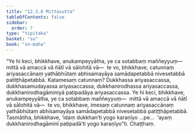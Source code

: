 ```yaml
---
title: "12.3.6 Mittasutta"
tableOfContents: false
sidebar:
  order: 7
type: "tipitaka"
basket: "su"
book: "sn-maha"
---
```



<DynamicBreadcrumb />

<Division number="1096" book="sn-maha" bookNo="14" page="380">

<Paragraph number="2288" book="sn-maha">
“Ye hi keci, bhikkhave, anukampeyyātha, ye ca sotabbaṃ maññeyyuṃ—  mittā vā amaccā vā ñātī vā sālohitā vā—  te vo, bhikkhave, catunnaṃ ariyasaccānaṃ yathābhūtaṃ abhisamayāya samādapetabbā nivesetabbā patiṭṭhāpetabbā.
</Paragraph>

<Paragraph number="2289" book="sn-maha">
Katamesaṃ catunnaṃ? Dukkhassa ariyasaccassa, dukkhasamudayassa ariyasaccassa, dukkhanirodhassa ariyasaccassa, dukkhanirodhagāminiyā paṭipadāya ariyasaccassa. Ye hi keci, bhikkhave, anukampeyyātha, ye ca sotabbaṃ maññeyyuṃ—  mittā vā amaccā vā ñātī vā sālohitā vā—  te vo, bhikkhave, imesaṃ catunnaṃ ariyasaccānaṃ yathābhūtaṃ abhisamayāya samādapetabbā nivesetabbā patiṭṭhāpetabbā.
</Paragraph>

<Paragraph number="2290" book="sn-maha">
Tasmātiha, bhikkhave, ‘idaṃ dukkhan’ti yogo karaṇīyo …pe…  ‘ayaṃ dukkhanirodhagāminī paṭipadā’ti yogo karaṇīyo”ti.

</Paragraph>
</Division>

<Paragraph number="2291" type="center" book="sn-maha">
Chaṭṭhaṃ.
</Paragraph>